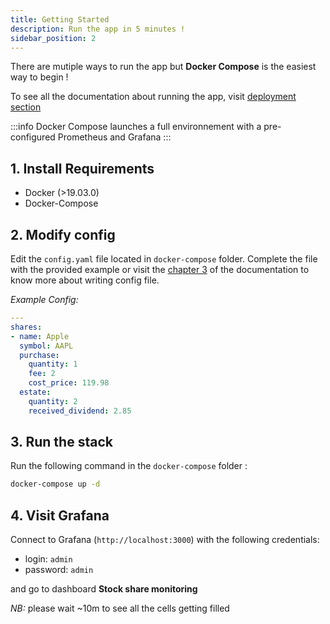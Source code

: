 ```yaml
---
title: Getting Started
description: Run the app in 5 minutes !
sidebar_position: 2
---
```


There are mutiple ways to run the app but **Docker Compose** is the easiest way to begin !

To see all the documentation about running the app, visit [deployment section](/docs/category/deployment)


:::info
Docker Compose launches a full environnement with a pre-configured Prometheus and Grafana 
:::

## 1. Install Requirements
* Docker (>19.03.0)
* Docker-Compose 

## 2. Modify config
Edit the `config.yaml` file located in `docker-compose` folder. Complete the file with the provided example or visit the [chapter 3](/docs/intro/config) of the documentation to know more about writing config file. 

*Example Config:* 
```yaml
---
shares:
- name: Apple
  symbol: AAPL
  purchase:
    quantity: 1
    fee: 2
    cost_price: 119.98
  estate:
    quantity: 2
    received_dividend: 2.85
```


## 3. Run the stack
Run the following command in the `docker-compose` folder :

```bash
docker-compose up -d
```


## 4. Visit Grafana
Connect to Grafana (`http://localhost:3000`) with the following credentials:
* login:  `admin`
* password: `admin`
    
and go to dashboard **Stock share monitoring**

*NB:* please wait ~10m to see all the cells getting filled
